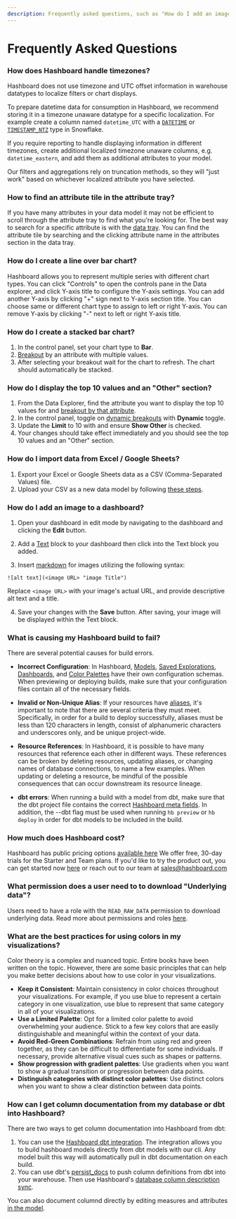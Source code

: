 ```yaml
---
description: Frequently asked questions, such as "How do I add an image to a dashboard?"
---
```


# Frequently Asked Questions

### How does Hashboard handle timezones?

Hashboard does not use timezone and UTC offset information in warehouse datatypes to localize filters or chart displays.

To prepare datetime data for consumption in Hashboard, we recommend storing it in a timezone unaware datatype for a specific localization. For example create a column named `datetime_UTC` with a [`DATETIME`](https://docs.snowflake.com/en/sql-reference/data-types-datetime#datetime) or [`TIMESTAMP_NTZ`](https://docs.snowflake.com/en/sql-reference/data-types-datetime#timestamp-ltz-timestamp-ntz-timestamp-tz) type in Snowflake.

If you require reporting to handle displaying information in different timezones, create additional localized timezone unaware columns, e.g. `datetime_eastern`, and add them as additional attributes to your model.

Our filters and aggregations rely on truncation methods, so they will "just work" based on whichever localized attribute you have selected.

### How to find an attribute tile in the attribute tray?

If you have many attributes in your data model it may not be efficient to scroll through the attribute tray to find what you're looking for. The best way to search for a specific attribute is with the [data tray](/docs/visualizing-data/data-tray). You can find the attribute tile by searching and the clicking attribute name in the attributes section in the data tray.

### How do I create a line over bar chart?

Hashboard allows you to represent multiple series with different chart types. You can click "Controls" to open the controls pane in the Data explorer, and click Y-axis title to configure the Y-axis settings. You can add another Y-axis by clicking "+" sign next to Y-axis section title. You can choose same or different chart type to assign to left or right Y-axis. You can remove Y-axis by clicking "-" next to left or right Y-axis title.

### How do I create a stacked bar chart?

1. In the control panel, set your chart type to **Bar**.
2. [Breakout](docs/visualizing-data/breakout#adding-and-removing-a-breakout) by an attribute with multiple values.
3. After selecting your breakout wait for the chart to refresh. The chart should automatically be stacked.

### How do I display the top 10 values and an "Other" section?

1. From the Data Explorer, find the attribute you want to display the top 10 values for and [breakout by that attribute](/docs/visualizing-data/breakout#adding-and-removing-a-breakout).
2. In the control panel, toggle on [dynamic breakouts](/docs/visualizing-data/breakout#dynamic-breakouts) with **Dynamic** toggle.
3. Update the **Limit** to 10 with and ensure **Show Other** is checked.
4. Your changes should take effect immediately and you should see the top 10 values and an "Other" section.

### How do I import data from Excel / Google Sheets?

1. Export your Excel or Google Sheets data as a CSV (Comma-Separated Values) file.
2. Upload your CSV as a new data model by following [these steps](/docs/data-modeling/query-data-files).

### How do I add an image to a dashboard?

1. Open your dashboard in edit mode by navigating to the dashboard and clicking the **Edit** button.

2. Add a [Text](/docs/dashboards/text) block to your dashboard then click into the Text block you added.

3. Insert [markdown](https://commonmark.org/help/) for images utilizing the following syntax:

```
![alt text](<image URL> "image Title")
```

Replace `<image URL>` with your image's actual URL, and provide descriptive alt text and a title.

4. Save your changes with the **Save** button. After saving, your image will be displayed within the Text block.

### What is causing my Hashboard build to fail?

There are several potential causes for build errors.

- **Incorrect Configuration**: In Hashboard, [Models](/docs/data-ops/config-schema/data-models), [Saved Explorations](/docs/data-ops/config-schema/saved-explorations),
  [Dashboards](/docs/data-ops/config-schema/dashboards), and [Color Palettes](/docs/data-ops/config-schema/color-palettes) have their own configuration schemas.
  When previewing or deploying builds, make sure that your configuration files contain all of the necessary fields.

- **Invalid or Non-Unique Alias**: If your resources have [aliases](/docs/data-ops/resource-identifiers), it's important to note that there are several criteria they must meet.
  Specifically, in order for a build to deploy successfully, aliases must be less than 120 characters in length, consist of alphanumeric characters and underscores only, and be unique project-wide.

- **Resource References**: In Hashboard, it is possible to have many resources that reference each other in different ways.
  These references can be broken by deleting resources, updating aliases, or changing names of database connections, to name a few examples.
  When updating or deleting a resource, be mindful of the possible consequences that can occur downstream its resource lineage.

- **dbt errors**: When running a build with a model from dbt, make sure that the dbt project file contains the correct [Hashboard meta fields](/docs/data-ops/dbt-integration).
  In addition, the --dbt flag must be used when running `hb preview` or `hb deploy` in order for dbt models to be included in the build.

### How much does Hashboard cost?

Hashboard has public pricing options [available here](https://hashboard.com/pricing)
We offer free, 30-day trials for the Starter and Team plans. If you'd like to try the product out, you can get started now [here](https://hashboard.com/signup) or reach out to our team at sales@hashboard.com

### What permission does a user need to to download "Underlying data"?

Users need to have a role with the `READ_RAW_DATA` permission to download underlying data. Read more about permissions and roles [here](/docs/project-management/users-and-permissions).

### What are the best practices for using colors in my visualizations?

Color theory is a complex and nuanced topic. Entire books have been written on the topic. However, there are some basic principles that can help you make better decisions about how to use color in your visualizations.

- **Keep it Consistent**: Maintain consistency in color choices throughout your visualizations. For example, if you use blue to represent a certain category in one visualization, use blue to represent that same category in all of your visualizations.
- **Use a Limited Palette**: Opt for a limited color palette to avoid overwhelming your audience. Stick to a few key colors that are easily distinguishable and meaningful within the context of your data.
- **Avoid Red-Green Combinations**: Refrain from using red and green together, as they can be difficult to differentiate for some individuals. If necessary, provide alternative visual cues such as shapes or patterns.
- **Show progression with gradient palettes**: Use gradients when you want to show a gradual transition or progression between data points.
- **Distinguish categories with distinct color palettes**: Use distinct colors when you want to show a clear distinction between data points.

### How can I get column documentation from my database or dbt into Hashboard?

There are two ways to get column documentation into Hashboard from dbt:

1. You can use the [Hashboard dbt integration](docs/data-ops/dbt-integration). The integration allows you to build hashboard models directly from dbt models with our cli. Any model built this way will automatically pull in dbt documentation on each build.
2. You can use dbt's [persist_docs](https://docs.getdbt.com/reference/resource-configs/persist_docs) to push column definitions from dbt into your warehouse. Then use Hashboard's [database column description sync](docs/data-modeling/description-syncing).

You can also document columnd directly by editing measures and attributes [in the model](docs/data-modeling).
